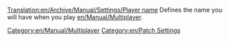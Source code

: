 [[Translation:en/Archive/Manual/Settings/Player name]]
Defines the name you will have when you play [[en/Manual/Multiplayer]].
[[Category:en/Manual/Multiplayer]]
[[Category:en/Patch Settings]]
{{en/Stub}}